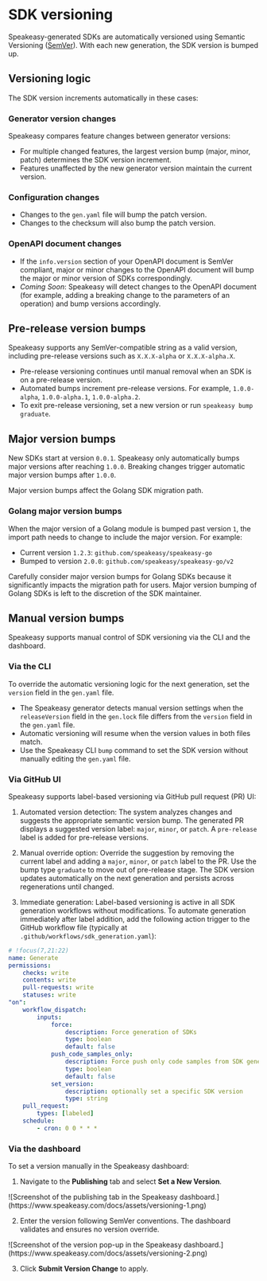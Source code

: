 
 

# SDK versioning

Speakeasy-generated SDKs are automatically versioned using Semantic Versioning ([SemVer](https://semver.org/)). With each new generation, the SDK version is bumped up.

## Versioning logic

The SDK version increments automatically in these cases: 

### Generator version changes

Speakeasy compares feature changes between generator versions:

- For multiple changed features, the largest version bump (major, minor, patch) determines the SDK version increment.
- Features unaffected by the new generator version maintain the current version.

### Configuration changes

- Changes to the `gen.yaml` file will bump the patch version.
- Changes to the checksum will also bump the patch version.

### OpenAPI document changes

- If the `info.version` section of your OpenAPI document is SemVer compliant, major or minor changes to the OpenAPI document will bump the major or minor version of SDKs correspondingly.
- *Coming Soon*: Speakeasy will detect changes to the OpenAPI document (for example, adding a breaking change to the parameters of an operation) and bump versions accordingly.

## Pre-release version bumps

Speakeasy supports any SemVer-compatible string as a valid version, including pre-release versions such as `X.X.X-alpha` or `X.X.X-alpha.X`.

- Pre-release versioning continues until manual removal when an SDK is on a pre-release version.
- Automated bumps increment pre-release versions. For example, `1.0.0-alpha`, `1.0.0-alpha.1`, `1.0.0-alpha.2`.
- To exit pre-release versioning, set a new version or run `speakeasy bump graduate`.

## Major version bumps

New SDKs start at version `0.0.1`. Speakeasy only automatically bumps major versions after reaching `1.0.0`. Breaking changes trigger automatic major version bumps after `1.0.0`.

Major version bumps affect the Golang SDK migration path.

### Golang major version bumps

When the major version of a Golang module is bumped past version `1`, the import path needs to change to include the major version. For example:

- Current version `1.2.3`: `github.com/speakeasy/speakeasy-go`
- Bumped to version `2.0.0`: `github.com/speakeasy/speakeasy-go/v2`

Carefully consider major version bumps for Golang SDKs because it significantly impacts the migration path for users. Major version bumping of Golang SDKs is left to the discretion of the SDK maintainer.

## Manual version bumps

Speakeasy supports manual control of SDK versioning via the CLI and the dashboard.

### Via the CLI

To override the automatic versioning logic for the next generation, set the `version` field in the `gen.yaml` file.

- The Speakeasy generator detects manual version settings when the `releaseVersion` field in the `gen.lock` file differs from the `version` field in the `gen.yaml` file.
- Automatic versioning will resume when the version values in both files match.
- Use the Speakeasy CLI `bump` command to set the SDK version without manually editing the `gen.yaml` file.

### Via GitHub UI

Speakeasy supports label-based versioning via GitHub pull request (PR) UI:

1. Automated version detection: The system analyzes changes and suggests the appropriate semantic version bump. The generated PR displays a suggested version label: `major`, `minor`, or `patch`. A `pre-release` label is added for pre-release versions.

2. Manual override option: Override the suggestion by removing the current label and adding a `major`, `minor`, or `patch` label to the PR. Use the bump type `graduate` to move out of pre-release stage. The SDK version updates automatically on the next generation and persists across regenerations until changed.

3. Immediate generation: Label-based versioning is active in all SDK generation workflows without modifications. To automate generation immediately after label addition, add the following action trigger to the GitHub workflow file (typically at `.github/workflows/sdk_generation.yaml`):

```yaml
# !focus(7,21:22)
name: Generate
permissions:
    checks: write
    contents: write
    pull-requests: write
    statuses: write
"on":
    workflow_dispatch:
        inputs:
            force:
                description: Force generation of SDKs
                type: boolean
                default: false
            push_code_samples_only:
                description: Force push only code samples from SDK generation
                type: boolean
                default: false
            set_version:
                description: optionally set a specific SDK version
                type: string
    pull_request:
        types: [labeled]
    schedule:
        - cron: 0 0 * * *
```

### Via the dashboard

To set a version manually in the Speakeasy dashboard:

1. Navigate to the **Publishing** tab and select **Set a New Version**.

<div className="Screenshot"data-darkened data-url="https://app.speakeasy.com/org/">
![Screenshot of the publishing tab in the Speakeasy dashboard.](https://www.speakeasy.com/docs/assets/versioning-1.png)
</div>

2. Enter the version following SemVer conventions. The dashboard validates and ensures no version override.

<div className="Screenshot"data-darkened data-url="https://app.speakeasy.com/org/">
![Screenshot of the version pop-up in the Speakeasy dashboard.](https://www.speakeasy.com/docs/assets/versioning-2.png)
</div>

3. Click **Submit Version Change** to apply.

